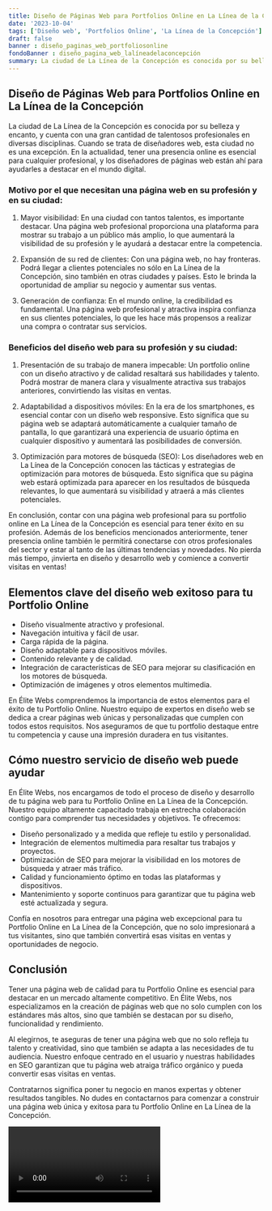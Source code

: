 ```yaml
---
title: Diseño de Páginas Web para Portfolios Online en La Línea de la Concepción
date: '2023-10-04'
tags: ['Diseño web', 'Portfolios Online', 'La Línea de la Concepción']
draft: false
banner : diseño_paginas_web_portfoliosonline
fondoBanner : diseño_pagina_web_lalíneadelaconcepción
summary: La ciudad de La Línea de la Concepción es conocida por su belleza y encanto, y cuenta con una gran cantidad de talentosos profesionales en diversas disciplinas. Cuando se trata de diseñadores web, esta ciudad no es una excepción. En la actualidad, tener una presencia online es esencial para cualquier profesional, y los diseñadores de páginas web están ahí para ayudarles a destacar en el mundo digital.
---
```


## Diseño de Páginas Web para Portfolios Online en La Línea de la Concepción

La ciudad de La Línea de la Concepción es conocida por su belleza y encanto, y cuenta con una gran cantidad de talentosos profesionales en diversas disciplinas. Cuando se trata de diseñadores web, esta ciudad no es una excepción. En la actualidad, tener una presencia online es esencial para cualquier profesional, y los diseñadores de páginas web están ahí para ayudarles a destacar en el mundo digital.

### Motivo por el que necesitan una página web en su profesión y en su ciudad:

1. Mayor visibilidad: En una ciudad con tantos talentos, es importante destacar. Una página web profesional proporciona una plataforma para mostrar su trabajo a un público más amplio, lo que aumentará la visibilidad de su profesión y le ayudará a destacar entre la competencia.

2. Expansión de su red de clientes: Con una página web, no hay fronteras. Podrá llegar a clientes potenciales no sólo en La Línea de la Concepción, sino también en otras ciudades y países. Esto le brinda la oportunidad de ampliar su negocio y aumentar sus ventas.

3. Generación de confianza: En el mundo online, la credibilidad es fundamental. Una página web profesional y atractiva inspira confianza en sus clientes potenciales, lo que les hace más propensos a realizar una compra o contratar sus servicios.

### Beneficios del diseño web para su profesión y su ciudad:

1. Presentación de su trabajo de manera impecable: Un portfolio online con un diseño atractivo y de calidad resaltará sus habilidades y talento. Podrá mostrar de manera clara y visualmente atractiva sus trabajos anteriores, convirtiendo las visitas en ventas.

2. Adaptabilidad a dispositivos móviles: En la era de los smartphones, es esencial contar con un diseño web responsive. Esto significa que su página web se adaptará automáticamente a cualquier tamaño de pantalla, lo que garantizará una experiencia de usuario óptima en cualquier dispositivo y aumentará las posibilidades de conversión.

3. Optimización para motores de búsqueda (SEO): Los diseñadores web en La Línea de la Concepción conocen las tácticas y estrategias de optimización para motores de búsqueda. Esto significa que su página web estará optimizada para aparecer en los resultados de búsqueda relevantes, lo que aumentará su visibilidad y atraerá a más clientes potenciales.

En conclusión, contar con una página web profesional para su portfolio online en La Línea de la Concepción es esencial para tener éxito en su profesión. Además de los beneficios mencionados anteriormente, tener presencia online también le permitirá conectarse con otros profesionales del sector y estar al tanto de las últimas tendencias y novedades. No pierda más tiempo, ¡invierta en diseño y desarrollo web y comience a convertir visitas en ventas!

<GifSeo />

<Cta />

## Elementos clave del diseño web exitoso para tu Portfolio Online

- Diseño visualmente atractivo y profesional.
- Navegación intuitiva y fácil de usar.
- Carga rápida de la página.
- Diseño adaptable para dispositivos móviles.
- Contenido relevante y de calidad.
- Integración de características de SEO para mejorar su clasificación en los motores de búsqueda.
- Optimización de imágenes y otros elementos multimedia.

En Élite Webs comprendemos la importancia de estos elementos para el éxito de tu Portfolio Online. Nuestro equipo de expertos en diseño web se dedica a crear páginas web únicas y personalizadas que cumplen con todos estos requisitos. Nos aseguramos de que tu portfolio destaque entre tu competencia y cause una impresión duradera en tus visitantes.

## Cómo nuestro servicio de diseño web puede ayudar

En Élite Webs, nos encargamos de todo el proceso de diseño y desarrollo de tu página web para tu Portfolio Online en La Línea de la Concepción. Nuestro equipo altamente capacitado trabaja en estrecha colaboración contigo para comprender tus necesidades y objetivos. Te ofrecemos:

- Diseño personalizado y a medida que refleje tu estilo y personalidad.
- Integración de elementos multimedia para resaltar tus trabajos y proyectos.
- Optimización de SEO para mejorar la visibilidad en los motores de búsqueda y atraer más tráfico.
- Calidad y funcionamiento óptimo en todas las plataformas y dispositivos.
- Mantenimiento y soporte continuos para garantizar que tu página web esté actualizada y segura.

Confía en nosotros para entregar una página web excepcional para tu Portfolio Online en La Línea de la Concepción, que no solo impresionará a tus visitantes, sino que también convertirá esas visitas en ventas y oportunidades de negocio.

## Conclusión

Tener una página web de calidad para tu Portfolio Online es esencial para destacar en un mercado altamente competitivo. En Élite Webs, nos especializamos en la creación de páginas web que no solo cumplen con los estándares más altos, sino que también se destacan por su diseño, funcionalidad y rendimiento.

Al elegirnos, te aseguras de tener una página web que no solo refleja tu talento y creatividad, sino que también se adapta a las necesidades de tu audiencia. Nuestro enfoque centrado en el usuario y nuestras habilidades en SEO garantizan que tu página web atraiga tráfico orgánico y pueda convertir esas visitas en ventas.

Contratarnos significa poner tu negocio en manos expertas y obtener resultados tangibles. No dudes en contactarnos para comenzar a construir una página web única y exitosa para tu Portfolio Online en La Línea de la Concepción.

<Video />

<CtaBot job='Portfolios Online' city='La Línea de la Concepción'/>

<Gmaps query='La Línea de la Concepción+españa+maps' />